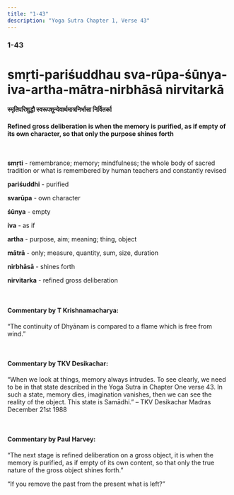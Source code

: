 ```yaml
---
title: "1-43"
description: "Yoga Sutra Chapter 1, Verse 43"
---
```


### 1-43

# smṛti-pariśuddhau sva-rūpa-śūnya-iva-artha-mātra-nirbhāsā nirvitarkā

#### स्मृतिपरिशुद्धौ स्वरूपशून्येवार्थमात्रनिर्भासा निर्वितर्का

#### Refined gross deliberation is when the memory is purified, as if empty of its own character, so that only the purpose shines forth

<br />

**smṛti** - remembrance; memory; mindfulness; the whole body of sacred tradition or what is remembered by human teachers and constantly revised <br />

**pariśuddhi** - purified <br />

**svarūpa** - own character <br />

**śūnya** - empty <br />

**iva** - as if <br />

**artha** - purpose, aim; meaning; thing, object <br />

**mātrā** - only; measure, quantity, sum, size, duration <br />

**nirbhāsā** - shines forth <br />

**nirvitarka** - refined gross deliberation <br />

<br />

#### Commentary by T Krishnamacharya:

“The continuity of Dhyānam is compared to a flame which is free from wind.”

<br />

#### Commentary by TKV Desikachar:

“When we look at things, memory always intrudes.
To see clearly,
we need to be in that state described in the Yoga Sutra in Chapter One verse 43.
In such a state, memory dies, imagination vanishes,
then we can see the reality of the object.
This state is Samādhi.”
– TKV Desikachar Madras December 21st 1988

<br />

#### Commentary by Paul Harvey:

“The next stage is refined deliberation on a gross object,
it is when the memory is purified,
as if empty of its own content,
so that only the true nature of the gross object shines forth.”

“If you remove the past from the present what is left?”

<br />
